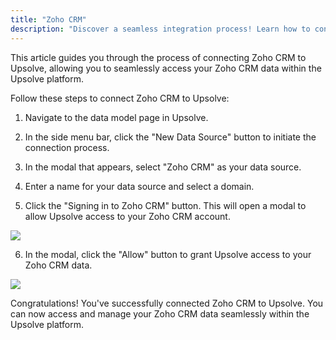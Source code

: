 ```yaml
---
title: "Zoho CRM"
description: "Discover a seamless integration process! Learn how to connect Zoho CRM to Upsolve effortlessly for streamlined transactions."
---
```


This article guides you through the process of connecting Zoho CRM to Upsolve, allowing you to seamlessly access your Zoho CRM data within the Upsolve platform.

Follow these steps to connect Zoho CRM to Upsolve:

1. Navigate to the data model page in Upsolve.

2. In the side menu bar, click the "New Data Source" button to initiate the connection process.

3. In the modal that appears, select "Zoho CRM" as your data source.

4. Enter a name for your data source and select a domain.

5. Click the "Signing in to Zoho CRM" button. This will open a modal to allow Upsolve access to your Zoho CRM account.

<img src="https://cdn.peaka.com/integrations/zoho-crm-2.png" />

6. In the modal, click the "Allow" button to grant Upsolve access to your Zoho CRM data.

<img src="https://cdn.peaka.com/integrations/zoho-crm-1.png" />

Congratulations! You've successfully connected Zoho CRM to Upsolve. You can now access and manage your Zoho CRM data seamlessly within the Upsolve platform.
